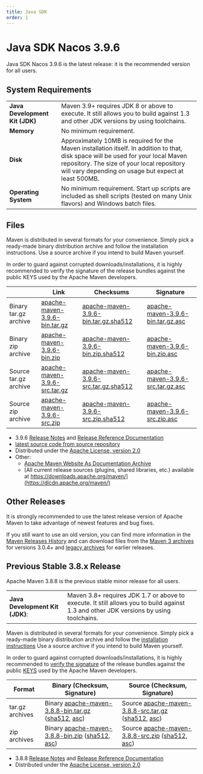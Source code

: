 ```yaml
---
title: Java SDK
order: 1
---
```



# Java SDK Nacos 3.9.6

Java SDK Nacos 3.9.6 is the latest release: it is the recommended version for all users.

## System Requirements

|             |                                                                                                                         |
|-------------|------------------------------------------------------------------------------------------------------------------------------------|
| **Java Development Kit (JDK)** | Maven 3.9+ requires JDK 8 or above to execute. It still allows you to build against 1.3 and other JDK versions by using toolchains.  |
| **Memory** | No minimum requirement. |
| **Disk** | Approximately 10MB is required for the Maven installation itself. In addition to that, disk space will be used for your local Maven repository. The size of your local repository will vary depending on usage but expect at least 500MB. |
| **Operating System** | No minimum requirement. Start up scripts are included as shell scripts (tested on many Unix flavors) and Windows batch files. |

## Files

Maven is distributed in several formats for your convenience. Simply pick a ready-made binary distribution archive and follow the installation instructions. Use a source archive if you intend to build Maven yourself.

In order to guard against corrupted downloads/installations, it is highly recommended to verify the signature of the release bundles against the public KEYS used by the Apache Maven developers.

|             | Link                                                                                                                               | Checksums                                                                                                             | Signature                                                                                                            |
|-------------|------------------------------------------------------------------------------------------------------------------------------------|-----------------------------------------------------------------------------------------------------------------------|----------------------------------------------------------------------------------------------------------------------|
| Binary tar.gz archive | [apache-maven-3.9.6-bin.tar.gz](https://dlcdn.apache.org/maven/maven-3/3.9.6/binaries/apache-maven-3.9.6-bin.tar.gz)       | [apache-maven-3.9.6-bin.tar.gz.sha512](https://downloads.apache.org/maven/maven-3/3.9.6/binaries/apache-maven-3.9.6-bin.tar.gz.sha512)       | [apache-maven-3.9.6-bin.tar.gz.asc](https://downloads.apache.org/maven/maven-3/3.9.6/binaries/apache-maven-3.9.6-bin.tar.gz.asc)       |
| Binary zip archive | [apache-maven-3.9.6-bin.zip](https://dlcdn.apache.org/maven/maven-3/3.9.6/binaries/apache-maven-3.9.6-bin.zip)                 | [apache-maven-3.9.6-bin.zip.sha512](https://downloads.apache.org/maven/maven-3/3.9.6/binaries/apache-maven-3.9.6-bin.zip.sha512)                 | [apache-maven-3.9.6-bin.zip.asc](https://downloads.apache.org/maven/maven-3/3.9.6/binaries/apache-maven-3.9.6-bin.zip.asc)                 |
| Source tar.gz archive | [apache-maven-3.9.6-src.tar.gz](https://dlcdn.apache.org/maven/maven-3/3.9.6/source/apache-maven-3.9.6-src.tar.gz)             | [apache-maven-3.9.6-src.tar.gz.sha512](https://downloads.apache.org/maven/maven-3/3.9.6/source/apache-maven-3.9.6-src.tar.gz.sha512)             | [apache-maven-3.9.6-src.tar.gz.asc](https://downloads.apache.org/maven/maven-3/3.9.6/source/apache-maven-3.9.6-src.tar.gz.asc)             |
| Source zip archive | [apache-maven-3.9.6-src.zip](https://dlcdn.apache.org/maven/maven-3/3.9.6/source/apache-maven-3.9.6-src.zip)                   | [apache-maven-3.9.6-src.zip.sha512](https://downloads.apache.org/maven/maven-3/3.9.6/source/apache-maven-3.9.6-src.zip.sha512)                   | [apache-maven-3.9.6-src.zip.asc](https://downloads.apache.org/maven/maven-3/3.9.6/source/apache-maven-3.9.6-src.zip.asc)                   |

- 3.9.6 [Release Notes](./docs/3.9.6/release-notes.html) and [Release Reference Documentation](./ref/3.9.6/)
- [latest source code from source repository](./scm.html)
- Distributed under the [Apache License, version 2.0](https://www.apache.org/licenses/)
- Other:
  - [Apache Maven Website As Documentation Archive](./maven-site-1.0-site.jar)
  - [All current release sources (plugins, shared libraries, etc.) available at https://downloads.apache.org/maven/](https://dlcdn.apache.org/maven/)

## Other Releases

It is strongly recommended to use the latest release version of Apache Maven to take advantage of newest features and bug fixes.

If you still want to use an old version, you can find more information in the [Maven Releases History](./docs/history.html) and can download files from the [Maven 3 archives](https://archive.apache.org/dist/maven/maven-3/) for versions 3.0.4+ and [legacy archives](https://archive.apache.org/dist/maven/binaries/) for earlier releases.

## Previous Stable 3.8.x Release

Apache Maven 3.8.8 is the previous stable minor release for all users.

|             |                                                                                                                         |
|-------------|------------------------------------------------------------------------------------------------------------------------------------|
| **Java Development Kit (JDK)**: | Maven 3.8+ requires JDK 1.7 or above to execute. It still allows you to build against 1.3 and other JDK versions by using toolchains. |

Maven is distributed in several formats for your convenience. Simply pick a
        ready-made binary distribution archive and follow the [installation instructions](./install.html)
        Use a source archive if you intend to build Maven yourself.

In order to guard against corrupted downloads/installations, it is highly recommended to [verify the signature](https://www.apache.org/info/verification.html) of the release bundles against the public [KEYS](https://downloads.apache.org/maven/KEYS) used by the Apache Maven
        developers.

|     Format        |   Binary (Checksum, Signature)                                                                                                                                 |       Source (Checksum, Signature)                           |
|-------------------|------------------------------------------------------------------------------------------------------------------------------------------------------------------------------------------------------------------------------------------------------------------------------------------|-----------------------------------|
|tar.gz archives    | Binary [apache-maven-3.8.8-bin.tar.gz](https://dlcdn.apache.org/maven/maven-3/3.8.8/binaries/apache-maven-3.8.8-bin.tar.gz) ([sha512](https://downloads.apache.org/maven/maven-3/3.8.8/binaries/apache-maven-3.8.8-bin.tar.gz.sha512), [asc](https://downloads.apache.org/maven/maven-3/3.8.8/binaries/apache-maven-3.8.8-bin.tar.gz.asc)) | Source [apache-maven-3.8.8-src.tar.gz](https://dlcdn.apache.org/maven/maven-3/3.8.8/binaries/apache-maven-3.8.8-bin.tar.gz) ([sha512](https://downloads.apache.org/maven/maven-3/3.8.8/binaries/apache-maven-3.8.8-bin.tar.gz.sha512), [asc](https://downloads.apache.org/maven/maven-3/3.8.8/binaries/apache-maven-3.8.8-bin.tar.gz.asc)) |
|zip archives       | Binary [apache-maven-3.8.8-bin.zip](https://dlcdn.apache.org/maven/maven-3/3.8.8/binaries/apache-maven-3.8.8-bin.tar.gz) ([sha512](https://downloads.apache.org/maven/maven-3/3.8.8/binaries/apache-maven-3.8.8-bin.tar.gz.sha512), [asc](https://downloads.apache.org/maven/maven-3/3.8.8/binaries/apache-maven-3.8.8-bin.tar.gz.asc)) | Source [apache-maven-3.8.8-src.zip](https://dlcdn.apache.org/maven/maven-3/3.8.8/binaries/apache-maven-3.8.8-bin.tar.gz) ([sha512](https://downloads.apache.org/maven/maven-3/3.8.8/binaries/apache-maven-3.8.8-bin.tar.gz.sha512), [asc](https://downloads.apache.org/maven/maven-3/3.8.8/binaries/apache-maven-3.8.8-bin.tar.gz.asc)) |

- 3.8.8 [Release Notes](./docs/3.8.8/release-notes.html) and [Release Reference Documentation](./ref/3.8.8/)
- Distributed under the [Apache License, version 2.0](https://www.apache.org/licenses/)